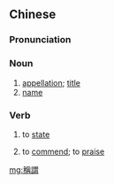 {{also|称谓}}
==Chinese==
{{zh-forms|s=称谓}}

===Pronunciation===
{{zh-pron
|m=chēngwèi
|c=cing1 wai6
|h=pfs=chhṳ̂n-vi
|mn=chheng-ūi
|cat=n,v
}}

===Noun===
{{zh-noun}}

# [[appellation]]; [[title]]
# [[name]] {{gloss|of an thing or organisation}}

===Verb===
{{zh-verb}}

# {{lb|zh|literary}} to [[state]]
# {{lb|zh|literary}} to [[commend]]; to [[praise]]

[[mg:稱謂]]